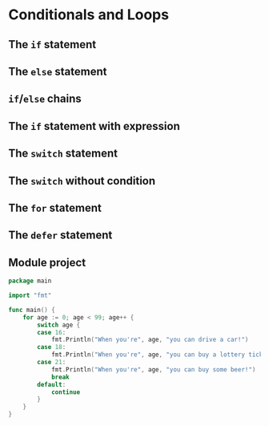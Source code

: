 # Conditionals and Loops

## The `if` statement

## The `else` statement

## `if`/`else` chains

## The `if` statement with expression

## The `switch` statement

## The `switch` without condition

## The `for` statement

## The `defer` statement

## Module project {-}

```go
package main

import "fmt"

func main() {
	for age := 0; age < 99; age++ {
		switch age {
		case 16:
			fmt.Println("When you're", age, "you can drive a car!")
		case 18:
			fmt.Println("When you're", age, "you can buy a lottery ticket!")
		case 21:
			fmt.Println("When you're", age, "you can buy some beer!")
			break
		default:
			continue
		}
	}
}
```
